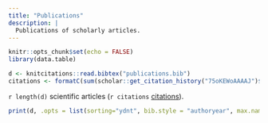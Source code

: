 ```yaml
---
title: "Publications"
description: |
  Publications of scholarly articles.
---
```


```r
knitr::opts_chunk$set(echo = FALSE)
library(data.table)
```

```r
d <- knitcitations::read.bibtex("publications.bib")
citations <- formatC(sum(scholar::get_citation_history("75oKEWoAAAAJ")$cites), big.mark = " ", format = "f", digits = 0)
```

`r length(d)` scientific articles (`r citations` [citations](https://scholar.google.com/citations?user=75oKEWoAAAAJ&hl=en&oi=ao)).

```r
print(d, .opts = list(sorting="ydnt", bib.style = "authoryear", max.names = 1, dashed = F, style = "html"))
```
